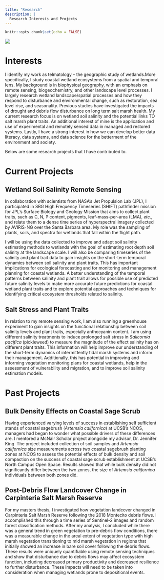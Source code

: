 ```yaml
---
title: "Research"
description: |
  Research Interests and Projects
---
```


```r
knitr::opts_chunk$set(echo = FALSE)
```

![](images/wetland_banner.jfif)

# Interests

I identify my work as telmatology – the geographic study of wetlands.More specifically, I study coastal wetland ecosystems from a spatial and temporal lens. My background is in biophysical geography, with an emphasis on remote sensing, biogeochemistry, and other landscape level processes. I largely research wetland landscape/spatial processes and how they respond to disturbance and environmental change, such as restoration, sea level rise, and seasonality. Previous studies have investigated the impacts of drought and debris flow disturbance on long term salt marsh health. My current research focus is on wetland soil salinity and  the potential links TO salt marsh plant traits. An additional interest of mine is the application and use of experimental and remotely sensed data in managed and restored systems. Lastly, I have a strong interest in how we can develop better data literacy, data systems, and data science for the betterment of the environment and society.

Below are some research projects that I have contributed to.

# Current Projects

## Wetland Soil Salinity Remote Sensing

In collaboration with scientists from NASA's Jet Propulsion Lab (JPL), I participated in SBG High Frequency Timeseries (SHIFT) pathfinder mission for JPL's Surface Biology and Geology Mission that aims to collect plant traits, such as C, N, P content, pigments, leaf-mass-per-area (LMA), *etc*., and relate them to a dense time series of hyperspectral imagery collected by AVIRIS-NG over the Santa Barbara area. My role was the sampling of plants, soils, and spectra for wetlands that fall within the flight path. 

I will be using the data collected to improve and adapt soil salinity estimating methods to wetlands with the goal of estimating root depth soil salinity at the landscape scale. I will also be comparing timeseries of the salinity and plant trait data to gain insights on the short-term temporal dynamics between soil salinity and plant traits. This has important implications for ecological forecasting and for monitoring and management planning for coastal wetlands. A better understanding of the temporal patterns between salinity and plant trait allows for possible use of predicted future salinity levels to make more accurate future predictions for coastal wetland plant traits and to explore potential approaches and techniques for identifying critical ecosystem thresholds related to salinity. 

## Salt Stress and Plant Traits

In relation to my remote sensing work, I am also running a greenhouse experiment to gain insights on the functional relationship between soil salinity levels and plant traits, especially anthocyanin content. I am using different salinity treatments to induce prolonged salt stress in *Salicornia pacifica* (pickleweed) to measure the magnitude of the effect salinity has on different plant traits. This information will help improve our understanding of the short-term dynamics of intermittently tidal marsh systems and inform their management. Additionally, this has potential in improving and informing vegetation monitoring plans for coastal wetlands, help in the assessment of vulnerability and migration, and to improve soil salinity estimation models.

# Past Projects

## Bulk Density Effects on Coastal Sage Scrub

Having experienced varying levels of success in establishing self sufficient stands of coastal sagebrush (*Artemsia californica*) at UCSB's NCOS, managers had began to wonder what possible drivers of these differences are. I mentored a McNair Scholar project alongside my advisor, Dr. Jennifer King. The project included collection of soil samples and *Artemsia californica* size measurements across two coastal sagebrush planting zones at NCOS to assess the potential effects of bulk density and soil compaction on the success of coastal sage scrub establishment at UCSB's North Campus Open Space. Results showed that while bulk density did not significantly differ between the two zones, the size of *Artemsia californica* individuals between both zones did. 

## Post-Debris Flow Landcover Change in Carpinteria Salt Marsh Reserve 

For my masters thesis, I investigated how vegetation landcover changed in Carpinteria Salt Marsh Reserve following the 2018 Montecito debris flows. I accomplished this through a time series of Sentinel-2 images and random forest classification methods. After my analysis, I concluded while there was a general trend in green vegetation to pre-debris flow conditions, there was a measurable change in the areal extent of vegetation type with high marsh vegetation transitioning to mid marsh vegetation in regions that initially showed an increase in bare soil cover following the debris flows. These results were uniquely quantifiable using remote sensing techniques and show that disturbance due to debris flows may affect ecosystem function, including decreased primary productivity and decreased resilience to further disturbance. These impacts will need to be taken into consideration when managing wetlands prone to depositional events.